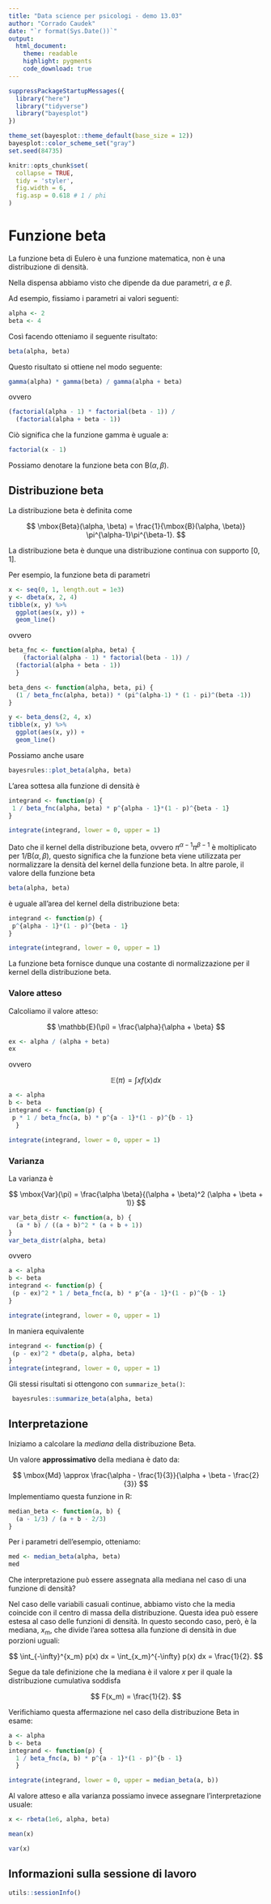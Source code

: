 ```yaml
---
title: "Data science per psicologi - demo 13.03"
author: "Corrado Caudek"
date: "`r format(Sys.Date())`"
output:
  html_document:
    theme: readable
    highlight: pygments
    code_download: true
---
```


```r
suppressPackageStartupMessages({
  library("here")
  library("tidyverse")
  library("bayesplot")
})

theme_set(bayesplot::theme_default(base_size = 12))
bayesplot::color_scheme_set("gray")
set.seed(84735)

knitr::opts_chunk$set(
  collapse = TRUE,
  tidy = 'styler',
  fig.width = 6,
  fig.asp = 0.618 # 1 / phi
)
```

# Funzione beta

La funzione beta di Eulero è una funzione matematica, non è una distribuzione di densità.

Nella dispensa abbiamo visto che dipende da due parametri, $\alpha$ e $\beta$. 

Ad esempio, fissiamo i parametri ai valori seguenti:

```r
alpha <- 2
beta <- 4
```

Così facendo otteniamo il seguente risultato:

```r
beta(alpha, beta)
```

Questo risultato si ottiene nel modo seguente:

```r
gamma(alpha) * gamma(beta) / gamma(alpha + beta)
```

ovvero

```r
(factorial(alpha - 1) * factorial(beta - 1)) / 
  (factorial(alpha + beta - 1))
```

Ciò significa che la funzione gamma è uguale a:

```r
factorial(x - 1)
```

Possiamo denotare la funzione beta con $\mbox{B}(\alpha, \beta)$.


## Distribuzione beta

La distribuzione beta è definita come

$$
\mbox{Beta}(\alpha, \beta) = \frac{1}{\mbox{B}(\alpha, \beta)} \pi^{\alpha-1}\pi^{\beta-1}.
$$

La distribuzione beta è dunque una distribuzione continua con supporto $[0, 1]$.

Per esempio, la funzione beta di parametri 

```r
x <- seq(0, 1, length.out = 1e3)
y <- dbeta(x, 2, 4)
tibble(x, y) %>% 
  ggplot(aes(x, y)) +
  geom_line()
```

ovvero

```r
beta_fnc <- function(alpha, beta) {
    (factorial(alpha - 1) * factorial(beta - 1)) / 
  (factorial(alpha + beta - 1))
  }

beta_dens <- function(alpha, beta, pi) {
  (1 / beta_fnc(alpha, beta)) * (pi^(alpha-1) * (1 - pi)^(beta -1))
}

y <- beta_dens(2, 4, x)
tibble(x, y) %>% 
  ggplot(aes(x, y)) +
  geom_line()
```

Possiamo anche usare

```r
bayesrules::plot_beta(alpha, beta)
```

L'area sottesa alla funzione di densità è

```r
integrand <- function(p) {
 1 / beta_fnc(alpha, beta) * p^{alpha - 1}*(1 - p)^{beta - 1}
}

integrate(integrand, lower = 0, upper = 1)
```


Dato che il kernel della distribuzione beta, ovvero $\pi^{\alpha-1}\pi^{\beta-1}$ è moltiplicato per $1/\mbox{B}(\alpha, \beta)$, questo significa che la funzione beta viene utilizzata per normalizzare la densità del kernel della funzione beta. In altre parole, il valore della funzione beta

```r
beta(alpha, beta)
```

è uguale all'area del kernel della distribuzione beta:

```r
integrand <- function(p) {
 p^{alpha - 1}*(1 - p)^{beta - 1}
}

integrate(integrand, lower = 0, upper = 1)
```

La funzione beta fornisce dunque una costante di normalizzazione per il kernel della distribuzione beta.

### Valore atteso

Calcoliamo il valore atteso:

$$
\mathbb{E}(\pi) = \frac{\alpha}{\alpha + \beta}
$$

```r
ex <- alpha / (alpha + beta)
ex
```

ovvero

$$
\mathbb{E}(\pi) = \int x f(x) dx
$$

```r
a <- alpha
b <- beta
integrand <- function(p) {
 p * 1 / beta_fnc(a, b) * p^{a - 1}*(1 - p)^{b - 1}
  }

integrate(integrand, lower = 0, upper = 1)
```


### Varianza

La varianza è 

$$
\mbox{Var}(\pi) = \frac{\alpha \beta}{(\alpha + \beta)^2 (\alpha + \beta + 1)}
$$

```r
var_beta_distr <- function(a, b) {
  (a * b) / ((a + b)^2 * (a + b + 1))
}
var_beta_distr(alpha, beta)
```

ovvero

```r
a <- alpha
b <- beta
integrand <- function(p) {
 (p - ex)^2 * 1 / beta_fnc(a, b) * p^{a - 1}*(1 - p)^{b - 1}
}

integrate(integrand, lower = 0, upper = 1)
```

In maniera equivalente

```r
integrand <- function(p) {
 (p - ex)^2 * dbeta(p, alpha, beta)
}
integrate(integrand, lower = 0, upper = 1)
```

Gli stessi risultati si ottengono con `summarize_beta()`:

```r
 bayesrules::summarize_beta(alpha, beta)
```

## Interpretazione

Iniziamo a calcolare la *mediana* della distribuzione Beta. 

Un valore **approssimativo** della mediana è dato da:

$$
\mbox{Md} \approx \frac{\alpha - \frac{1}{3}}{\alpha + \beta - \frac{2}{3}}
$$
Implementiamo questa funzione in $\mathsf{R}$:

```r
median_beta <- function(a, b) {
  (a - 1/3) / (a + b - 2/3)
}
```

Per i parametri dell'esempio, otteniamo:

```r
med <- median_beta(alpha, beta)
med
```

Che interpretazione può essere assegnata alla mediana nel caso di una funzione di densità?

Nel caso delle variabili casuali continue, abbiamo visto che la media coincide con il centro di massa della distribuzione. Questa idea può essere estesa al caso delle funzioni di densità. In questo secondo caso, però, è la mediana, $x_m$, che divide l'area sottesa alla funzione di densità in due porzioni uguali:

$$
\int_{-\infty}^{x_m} p(x) dx = \int_{x_m}^{-\infty} p(x) dx = \frac{1}{2}.
$$

Segue da tale definizione che la mediana è il valore $x$ per il quale la distribuzione cumulativa soddisfa

$$
F(x_m) = \frac{1}{2}.
$$


Verifichiamo questa affermazione nel caso della distribuzione Beta in esame:

```r
a <- alpha
b <- beta
integrand <- function(p) {
  1 / beta_fnc(a, b) * p^{a - 1}*(1 - p)^{b - 1}
  }

integrate(integrand, lower = 0, upper = median_beta(a, b))
```

Al valore atteso e alla varianza possiamo invece assegnare l'interpretazione usuale:

```r
x <- rbeta(1e6, alpha, beta)
```

```r
mean(x)
```

```r
var(x)
```

## Informazioni sulla sessione di lavoro

```r
utils::sessionInfo()
```



